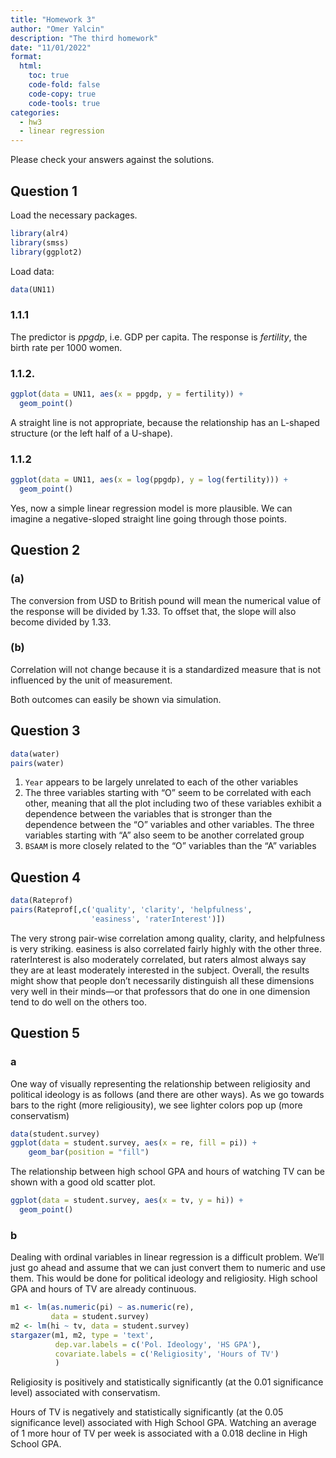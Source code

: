 ```yaml
---
title: "Homework 3"
author: "Omer Yalcin"
description: "The third homework"
date: "11/01/2022"
format:
  html:
    toc: true
    code-fold: false 
    code-copy: true
    code-tools: true
categories:
  - hw3
  - linear regression
---
```


Please check your answers against the solutions.

## Question 1

Load the necessary packages.

```r
library(alr4)
library(smss)
library(ggplot2)
```


Load data: 

```r
data(UN11)
```

### 1.1.1

The predictor is *ppgdp*, i.e. GDP per capita.
The response is *fertility*, the birth rate per 1000 women.

### 1.1.2.

```r
ggplot(data = UN11, aes(x = ppgdp, y = fertility)) +
  geom_point()
```

A straight line is not appropriate, because the relationship has an L-shaped structure (or the left half of a U-shape).

### 1.1.2


```r
ggplot(data = UN11, aes(x = log(ppgdp), y = log(fertility))) +
  geom_point()
```

Yes, now a simple linear regression model is more plausible. We can imagine a negative-sloped straight line going through those points.

## Question 2

### (a)

The conversion from USD to British pound will mean the numerical value of the response will be divided by 1.33. To offset that, the slope will also become divided by 1.33.

### (b)

Correlation will not change because it is a standardized measure that is not influenced by the unit of measurement.

Both outcomes can easily be shown via simulation.


## Question 3


```r
data(water)
pairs(water)
```


1. `Year` appears to be largely unrelated to each of the other variables
2. The three variables starting with “O” seem to be correlated with each other, meaning that all the plot including two of these variables exhibit a dependence between the variables that is stronger than the dependence between the “O” variables and other variables. The three variables starting with “A” also seem to be another correlated group
3. `BSAAM` is more closely related to the “O” variables than the “A” variables


## Question 4

```r
data(Rateprof)
pairs(Rateprof[,c('quality', 'clarity', 'helpfulness',
                  'easiness', 'raterInterest')])
```

The very strong pair-wise correlation among quality, clarity, and helpfulness is very striking.
easiness is also correlated fairly highly with the other three.
raterInterest is also moderately correlated, but raters almost always say they are at least moderately interested in the subject.
Overall, the results might show that people don't necessarily distinguish all these dimensions very well in their minds---or that professors that do one in one dimension tend to do well on the others too.


## Question 5

### a

One way of visually representing the relationship between religiosity and political ideology is as follows (and there are other ways). As we go towards bars to the right (more religiousity), we see lighter colors pop up (more conservatism)

```r
data(student.survey)
ggplot(data = student.survey, aes(x = re, fill = pi)) +
    geom_bar(position = "fill")
```

The relationship between high school GPA and hours of watching TV can be shown with a good old scatter plot.

```r
ggplot(data = student.survey, aes(x = tv, y = hi)) +
  geom_point() 
```


### b

Dealing with ordinal variables in linear regression is a difficult problem.
We'll just go ahead and assume that we can just convert them to numeric and use them.
This would be done for political ideology and religiosity.
High school GPA and hours of TV are already continuous.

```r
m1 <- lm(as.numeric(pi) ~ as.numeric(re), 
         data = student.survey)
m2 <- lm(hi ~ tv, data = student.survey)
stargazer(m1, m2, type = 'text', 
          dep.var.labels = c('Pol. Ideology', 'HS GPA'),
          covariate.labels = c('Religiosity', 'Hours of TV')
          )

```

Religiosity is positively and statistically significantly (at the 0.01 significance level) associated with conservatism.

Hours of TV is negatively and statistically significantly (at the 0.05 significance level) associated with High School GPA.
Watching an average of 1 more hour of TV per week is associated with a 0.018 decline in High School GPA.
